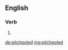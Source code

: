 ==English==

===Verb===
{{head|en}}

# {{en-past of|pitchpole}}

[[de:pitchpoled]]
[[mg:pitchpoled]]